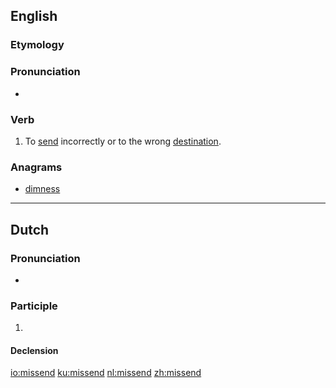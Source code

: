 ==English==

===Etymology===
{{prefix|mis|send|lang=en}}

===Pronunciation===
* {{IPA|/mɪsˈsɛnd/|lang=en}}

===Verb===
{{en-verb|missends|missending|missent}}

# {{context|transitive|lang=en}} To [[send]] incorrectly or to the wrong [[destination]].

===Anagrams===
* [[dimness#English|dimness]]

----

==Dutch==

===Pronunciation===
* {{audio|Nl-missend.ogg|Audio|lang=nl}}

===Participle===
{{nl-pres-ptc}}

# {{nl-verb form of|t=pres|m=ptc|missen}}

====Declension====
{{nl-decl-pres-ptc}}

[[io:missend]]
[[ku:missend]]
[[nl:missend]]
[[zh:missend]]